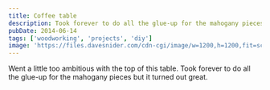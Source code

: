 ```yaml
---
title: Coffee table
description: Took forever to do all the glue-up for the mahogany pieces but it turned out great.
pubDate: 2014-06-14
tags: ['woodworking', 'projects', 'diy']
image: 'https://files.davesnider.com/cdn-cgi/image/w=1200,h=1200,fit=scale-down/2024OCT/ZLxqcko13wPitSja.jpg'
---
```



Went a little too ambitious with the top of this table. Took forever to do all the glue-up for the mahogany pieces but it turned out great.

<Gallery name="coffeetable" />
